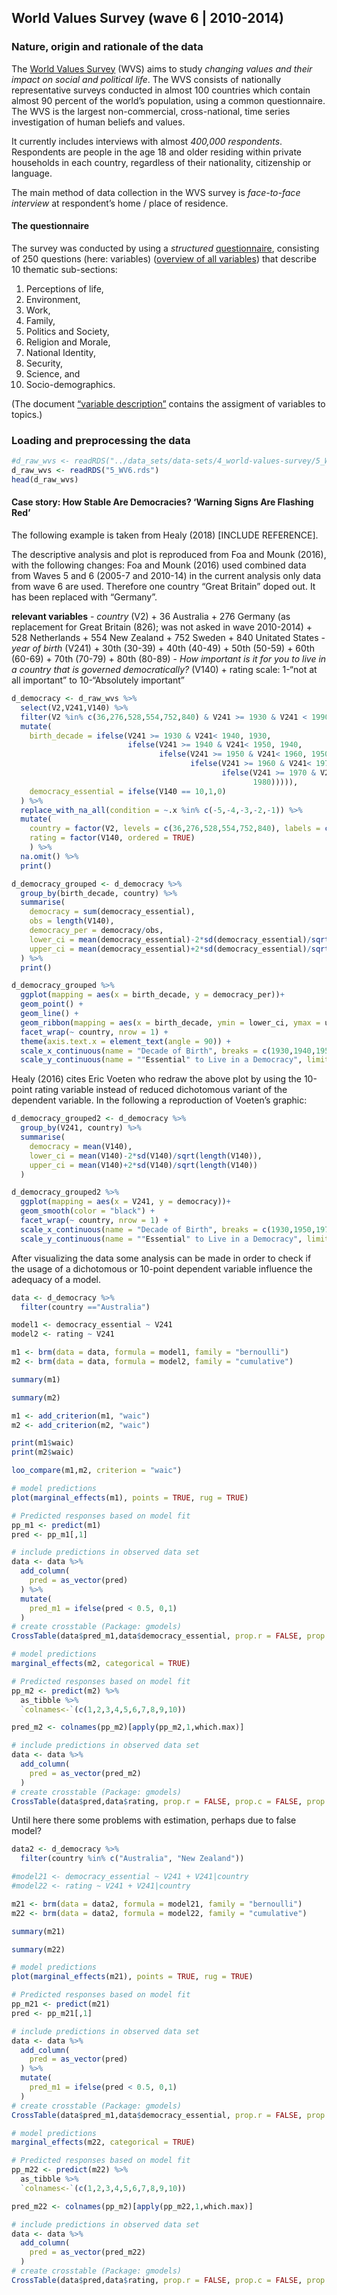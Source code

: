 ## World Values Survey (wave 6 | 2010-2014)

### Nature, origin and rationale of the data

The [World Values Survey](www.worldvaluessurvey.org) (WVS) aims to study *changing values and their impact on social and political life*. The WVS consists of nationally representative surveys conducted in almost 100 countries which contain almost 90 percent of the world's population, using a common questionnaire. The WVS is the largest non-commercial, cross-national, time series investigation of human beliefs and values.

It currently includes interviews with almost *400,000 respondents*. Respondents are people in the age 18 and older residing within private households in each country, regardless of their nationality, citizenship or language.

The main method of data collection in the WVS survey is *face-to-face interview* at respondent's home / place of residence.

#### The questionnaire

The survey was conducted by using a *structured* [questionnaire](../4_WV6_Official_Questionnaire.pdf), consisting of 250 questions (here: variables) ([overview of all variables](../3_WV6_Codebook.pdf)) that describe 10 thematic sub-sections:

1. Perceptions of life,
2. Environment,
3. Work,
4. Family,
5. Politics and Society,
6. Religion and Morale,
7. National Identity,
8. Security,
9. Science, and
10. Socio-demographics.

(The document ["variable description"](../6_variable-description-wvs.csv) contains the assigment of variables to topics.)

### Loading and preprocessing the data

```r
#d_raw_wvs <- readRDS("../data_sets/data-sets/4_world-values-survey/5_WV6.rds")
d_raw_wvs <- readRDS("5_WV6.rds")
head(d_raw_wvs)
```

#### Case story: How Stable Are Democracies? 'Warning Signs Are Flashing Red' 

The following example is taken from Healy (2018) [INCLUDE REFERENCE]. 

The descriptive analysis and plot is reproduced from Foa and Mounk (2016), with the following changes: Foa and Mounk (2016) used combined data from Waves 5 and 6 (2005-7 and 2010-14) in the current analysis only data from wave 6 are used. Therefore one country "Great Britain" doped out. It has been replaced with "Germany".

**relevant variables**
- *country* (V2)
  + 36 Australia
  + 276 Germany (as replacement for Great Britain (826); was not asked in wave 2010-2014)
  + 528 Netherlands
  + 554 New Zealand
  + 752 Sweden
  + 840 Unitated States
- *year of birth* (V241)
  + 30th (30-39)
  + 40th (40-49)
  + 50th (50-59)
  + 60th (60-69)
  + 70th (70-79)
  + 80th (80-89)
- *How important is it for you to live in a country that is governed democratically?* (V140)
  + rating scale: 1-"not at all important" to 10-"Absolutely important"

```r
d_democracy <- d_raw_wvs %>% 
  select(V2,V241,V140) %>% 
  filter(V2 %in% c(36,276,528,554,752,840) & V241 >= 1930 & V241 < 1990) %>% 
  mutate(
    birth_decade = ifelse(V241 >= 1930 & V241< 1940, 1930,
                          ifelse(V241 >= 1940 & V241< 1950, 1940,
                                 ifelse(V241 >= 1950 & V241< 1960, 1950,
                                        ifelse(V241 >= 1960 & V241< 1970, 1960,
                                               ifelse(V241 >= 1970 & V241 < 1980, 1970,
                                                      1980))))),
    democracy_essential = ifelse(V140 == 10,1,0)
  ) %>% 
  replace_with_na_all(condition = ~.x %in% c(-5,-4,-3,-2,-1)) %>% 
  mutate(
    country = factor(V2, levels = c(36,276,528,554,752,840), labels = c("Australia","Germany","Netherlands","New Zealand","Sweden","United States")),
    rating = factor(V140, ordered = TRUE)
    ) %>% 
  na.omit() %>% 
  print()
```


```r
d_democracy_grouped <- d_democracy %>% 
  group_by(birth_decade, country) %>% 
  summarise(
    democracy = sum(democracy_essential),
    obs = length(V140),
    democracy_per = democracy/obs,
    lower_ci = mean(democracy_essential)-2*sd(democracy_essential)/sqrt(length(democracy_essential)),
    upper_ci = mean(democracy_essential)+2*sd(democracy_essential)/sqrt(length(democracy_essential))
  ) %>% 
  print()
```


```r
d_democracy_grouped %>% 
  ggplot(mapping = aes(x = birth_decade, y = democracy_per))+
  geom_point() +
  geom_line() +
  geom_ribbon(mapping = aes(x = birth_decade, ymin = lower_ci, ymax = upper_ci), alpha = .2) +
  facet_wrap(~ country, nrow = 1) +
  theme(axis.text.x = element_text(angle = 90)) +
  scale_x_continuous(name = "Decade of Birth", breaks = c(1930,1940,1950,1960,1970,1980)) +
  scale_y_continuous(name = ""Essential" to Live in a Democracy", limits = c(.15,.9), breaks = c(0.2,0.4,0.6,0.8), labels = c("20%","40%","60%","80%"))

```

Healy (2016) cites Eric Voeten who redraw the above plot by using the 10-point rating variable instead of reduced dichotomous variant of the dependent variable. In the following a reproduction of Voeten's graphic:

```r
d_democracy_grouped2 <- d_democracy %>% 
  group_by(V241, country) %>% 
  summarise(
    democracy = mean(V140),
    lower_ci = mean(V140)-2*sd(V140)/sqrt(length(V140)),
    upper_ci = mean(V140)+2*sd(V140)/sqrt(length(V140))
  ) 
```

```r
d_democracy_grouped2 %>%   
  ggplot(mapping = aes(x = V241, y = democracy))+
  geom_smooth(color = "black") +
  facet_wrap(~ country, nrow = 1) +
  scale_x_continuous(name = "Decade of Birth", breaks = c(1930,1950,1970,1989), labels = c("'30", "'50", "'70", "'90"), limits = c(1930,1990)) +
  scale_y_continuous(name = ""Essential" to Live in a Democracy", limits = c(1,10),breaks = c(1,2,3,4,5,6,7,8,9,10))
```

After visualizing the data some analysis can be made in order to check if the usage of a dichotomous or 10-point dependent variable influence the adequacy of a model.

```r
data <- d_democracy %>% 
  filter(country =="Australia")

model1 <- democracy_essential ~ V241 
model2 <- rating ~ V241 

m1 <- brm(data = data, formula = model1, family = "bernoulli")
m2 <- brm(data = data, formula = model2, family = "cumulative")
```

```r
summary(m1)
```


```r
summary(m2)
```

```r
m1 <- add_criterion(m1, "waic")
m2 <- add_criterion(m2, "waic")

print(m1$waic)
print(m2$waic)

loo_compare(m1,m2, criterion = "waic")
```

```r
# model predictions 
plot(marginal_effects(m1), points = TRUE, rug = TRUE)
```

```r
# Predicted responses based on model fit
pp_m1 <- predict(m1)
pred <- pp_m1[,1]

# include predictions in observed data set
data <- data %>% 
  add_column(
    pred = as_vector(pred)
  ) %>% 
  mutate(
    pred_m1 = ifelse(pred < 0.5, 0,1)
  ) 
# create crosstable (Package: gmodels)
CrossTable(data$pred_m1,data$democracy_essential, prop.r = FALSE, prop.c = FALSE, prop.chisq = FALSE, dnn = c("observed data","predicted data"))
```

```r
# model predictions
marginal_effects(m2, categorical = TRUE)
```

```r
# Predicted responses based on model fit
pp_m2 <- predict(m2) %>% 
  as_tibble %>% 
  `colnames<-`(c(1,2,3,4,5,6,7,8,9,10))

pred_m2 <- colnames(pp_m2)[apply(pp_m2,1,which.max)]

# include predictions in observed data set
data <- data %>% 
  add_column(
    pred = as_vector(pred_m2)
  ) 
# create crosstable (Package: gmodels)
CrossTable(data$pred,data$rating, prop.r = FALSE, prop.c = FALSE, prop.chisq = FALSE, dnn = c("observed data","predicted data"))
```


Until here there some problems with estimation, perhaps due to false model? 

```r
data2 <- d_democracy %>% 
  filter(country %in% c("Australia", "New Zealand"))

#model21 <- democracy_essential ~ V241 + V241|country 
#model22 <- rating ~ V241 + V241|country

m21 <- brm(data = data2, formula = model21, family = "bernoulli")
m22 <- brm(data = data2, formula = model22, family = "cumulative")

summary(m21)
```

```r
summary(m22)
```

```r
# model predictions 
plot(marginal_effects(m21), points = TRUE, rug = TRUE)
```

```r
# Predicted responses based on model fit
pp_m21 <- predict(m21)
pred <- pp_m21[,1]

# include predictions in observed data set
data <- data %>% 
  add_column(
    pred = as_vector(pred)
  ) %>% 
  mutate(
    pred_m1 = ifelse(pred < 0.5, 0,1)
  ) 
# create crosstable (Package: gmodels)
CrossTable(data$pred_m1,data$democracy_essential, prop.r = FALSE, prop.c = FALSE, prop.chisq = FALSE, dnn = c("observed data","predicted data"))
```

```r
# model predictions
marginal_effects(m22, categorical = TRUE)
```

```r
# Predicted responses based on model fit
pp_m22 <- predict(m22) %>% 
  as_tibble %>% 
  `colnames<-`(c(1,2,3,4,5,6,7,8,9,10))

pred_m22 <- colnames(pp_m2)[apply(pp_m22,1,which.max)]

# include predictions in observed data set
data <- data %>% 
  add_column(
    pred = as_vector(pred_m22)
  ) 
# create crosstable (Package: gmodels)
CrossTable(data$pred,data$rating, prop.r = FALSE, prop.c = FALSE, prop.chisq = FALSE, dnn = c("observed data","predicted data"))
```


